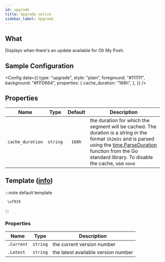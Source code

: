 ```yaml
---
id: upgrade
title: Upgrade notice
sidebar_label: Upgrade
---
```


## What

Displays when there's an update available for Oh My Posh.

## Sample Configuration


<Config
  data={{
    type: "upgrade",
    style: "plain",
    foreground: "#111111",
    background: "#FFD664",
    properties: {
      cache_duration: "168h",
    },
  }}
/>

## Properties

| Name             |   Type   | Default | Description                                                                                                                                                                                                             |
| ---------------- | :------: | :-----: | ----------------------------------------------------------------------------------------------------------------------------------------------------------------------------------------------------------------------- |
| `cache_duration` | `string` | `168h`  | the duration for which the segment will be cached. The duration is a string in the format `1h2m3s` and is parsed using the [time.ParseDuration] function from the Go standard library. To disable the cache, use `none` |

## Template ([info][templates])

:::note default template

```template
 \uf019
```

:::

### Properties

| Name       | Type     | Description                         |
| ---------- | -------- | ----------------------------------- |
| `.Current` | `string` | the current version number          |
| `.Latest`  | `string` | the latest available version number |

[templates]: /docs/configuration/templates
[time.ParseDuration]: https://golang.org/pkg/time/#ParseDuration
